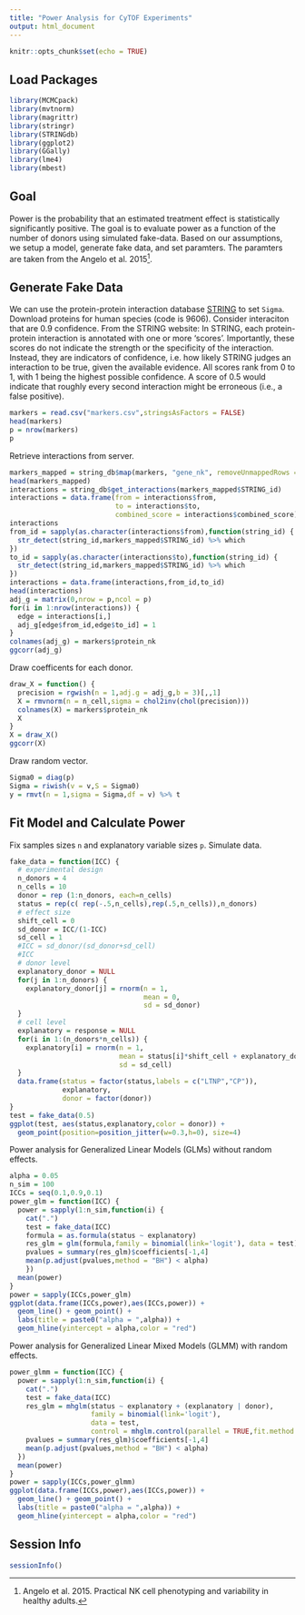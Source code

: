 ```yaml
---
title: "Power Analysis for CyTOF Experiments"
output: html_document
---
```


```r
knitr::opts_chunk$set(echo = TRUE)
```

## Load Packages

```r
library(MCMCpack)
library(mvtnorm)
library(magrittr)
library(stringr)
library(STRINGdb)
library(ggplot2)
library(GGally)
library(lme4)
library(mbest)
```

## Goal

Power is the probability that an estimated treatment effect is statistically significantly positive. The goal is to evaluate power as a function of the number of donors using simulated fake-data. Based on our assumptions, we setup a model, generate fake data, and set paramters. The paramters are taken from the Angelo et al. 2015[^1].

## Generate Fake Data

We can use the protein-protein interaction database [STRING](http://string-db.org/) to set ``Sigma``. Download proteins for human species (code is 9606). Consider interaciton that are 0.9 confidence. From the STRING website: In STRING, each protein-protein interaction is annotated with one or more 'scores'. Importantly, these scores do not indicate the strength or the specificity of the interaction. Instead, they are indicators of confidence, i.e. how likely STRING judges an interaction to be true, given the available evidence. All scores rank from 0 to 1, with 1 being the highest possible confidence. A score of 0.5 would indicate that roughly every second interaction might be erroneous (i.e., a false positive).

```r
markers = read.csv("markers.csv",stringsAsFactors = FALSE)
head(markers)
p = nrow(markers)
p
```

Retrieve interactions from server.

```r
markers_mapped = string_db$map(markers, "gene_nk", removeUnmappedRows = FALSE)
head(markers_mapped)
interactions = string_db$get_interactions(markers_mapped$STRING_id)
interactions = data.frame(from = interactions$from,
                          to = interactions$to,
                          combined_score = interactions$combined_score)
interactions
from_id = sapply(as.character(interactions$from),function(string_id) {
  str_detect(string_id,markers_mapped$STRING_id) %>% which
})
to_id = sapply(as.character(interactions$to),function(string_id) {
  str_detect(string_id,markers_mapped$STRING_id) %>% which
})
interactions = data.frame(interactions,from_id,to_id)
head(interactions)
adj_g = matrix(0,nrow = p,ncol = p)
for(i in 1:nrow(interactions)) {
  edge = interactions[i,]
  adj_g[edge$from_id,edge$to_id] = 1
}
colnames(adj_g) = markers$protein_nk
ggcorr(adj_g)
```

Draw coefficents for each donor.

```r
draw_X = function() {
  precision = rgwish(n = 1,adj.g = adj_g,b = 3)[,,1]
  X = rmvnorm(n = n_cell,sigma = chol2inv(chol(precision)))
  colnames(X) = markers$protein_nk
  X
}
X = draw_X()
ggcorr(X)
```

Draw random vector.

```r
Sigma0 = diag(p)
Sigma = riwish(v = v,S = Sigma0)
y = rmvt(n = 1,sigma = Sigma,df = v) %>% t
```

## Fit Model and Calculate Power

Fix samples sizes ``n`` and explanatory variable sizes ``p``. Simulate data.

```r
fake_data = function(ICC) {
  # experimental design
  n_donors = 4
  n_cells = 10
  donor = rep (1:n_donors, each=n_cells)
  status = rep(c( rep(-.5,n_cells),rep(.5,n_cells)),n_donors)
  # effect size
  shift_cell = 0
  sd_donor = ICC/(1-ICC)
  sd_cell = 1
  #ICC = sd_donor/(sd_donor+sd_cell)
  #ICC
  # donor level
  explanatory_donor = NULL
  for(j in 1:n_donors) {
    explanatory_donor[j] = rnorm(n = 1,
                                 mean = 0,
                                 sd = sd_donor)
  }
  # cell level
  explanatory = response = NULL
  for(i in 1:(n_donors*n_cells)) {
    explanatory[i] = rnorm(n = 1,
                           mean = status[i]*shift_cell + explanatory_donor[donor[i]],
                           sd = sd_cell)
  }
  data.frame(status = factor(status,labels = c("LTNP","CP")),
             explanatory,
             donor = factor(donor))
}
test = fake_data(0.5)
ggplot(test, aes(status,explanatory,color = donor)) + 
  geom_point(position=position_jitter(w=0.3,h=0), size=4)
```

Power analysis for Generalized Linear Models (GLMs) without random effects.

```r
alpha = 0.05
n_sim = 100
ICCs = seq(0.1,0.9,0.1)
power_glm = function(ICC) {
  power = sapply(1:n_sim,function(i) {
    cat(".")
    test = fake_data(ICC)
    formula = as.formula(status ~ explanatory)
    res_glm = glm(formula,family = binomial(link='logit'), data = test)
    pvalues = summary(res_glm)$coefficients[-1,4]
    mean(p.adjust(pvalues,method = "BH") < alpha)
    })
  mean(power)
}
power = sapply(ICCs,power_glm)
ggplot(data.frame(ICCs,power),aes(ICCs,power)) + 
  geom_line() + geom_point() + 
  labs(title = paste0("alpha = ",alpha)) + 
  geom_hline(yintercept = alpha,color = "red")
```

Power analysis for Generalized Linear Mixed Models (GLMM) with random effects.

```r
power_glmm = function(ICC) {
  power = sapply(1:n_sim,function(i) {
    cat(".")
    test = fake_data(ICC)
    res_glm = mhglm(status ~ explanatory + (explanatory | donor),
                    family = binomial(link='logit'),
                    data = test,
                    control = mhglm.control(parallel = TRUE,fit.method = 'firthglm.fit'))
    pvalues = summary(res_glm)$coefficients[-1,4]
    mean(p.adjust(pvalues,method = "BH") < alpha)
  })
  mean(power)
}
power = sapply(ICCs,power_glmm)
ggplot(data.frame(ICCs,power),aes(ICCs,power)) + 
  geom_line() + geom_point() + 
  labs(title = paste0("alpha = ",alpha)) +
  geom_hline(yintercept = alpha,color = "red")
```

## Session Info

```r
sessionInfo()
```

[^1]: Angelo et al. 2015. Practical NK cell phenotyping and variability in healthy adults.

